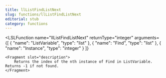 ```yaml
---
title: llListFindListNext
slug: functions/llListFindListNext
editorial: stub
category: functions
---
```


<LSLFunction
	name="llListFindListNext"
	returnType="integer"
	arguments={[
	{
		"name": "ListVariable",
		"type": "list"
	},
	{
		"name": "Find",
		"type": "list"
	},
	{
		"name": "Instance",
		"type": "integer"
	}
]}
>
	<Fragment slot="description">
		Returns the index of the nth instance of Find in ListVariable. Returns -1 if not found.
	</Fragment>
</LSLFunction>
